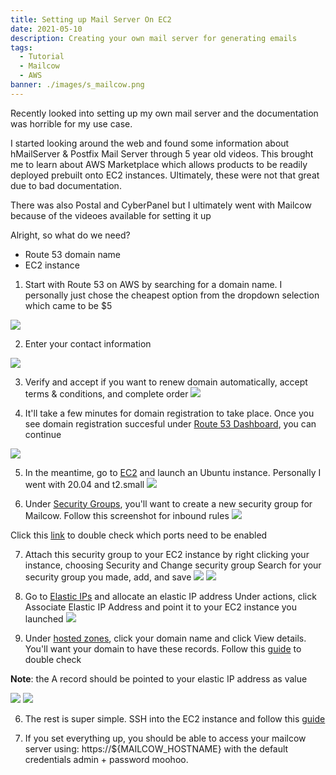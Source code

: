 ```yaml
---
title: Setting up Mail Server On EC2
date: 2021-05-10
description: Creating your own mail server for generating emails
tags:
  - Tutorial
  - Mailcow
  - AWS
banner: ./images/s_mailcow.png
---
```


Recently looked into setting up my own mail server and the documentation was horrible for my use case.

I started looking around the web and found some information about hMailServer & Postfix Mail Server through 5 year old videos.
This brought me to learn about AWS Marketplace which allows products to be readily deployed prebuilt onto EC2 instances.
Ultimately, these were not that great due to bad documentation.

There was also Postal and CyberPanel but I ultimately went with Mailcow because of the videoes available for setting it up

Alright, so what do we need?

* Route 53 domain name
* EC2 instance

1. Start with Route 53 on AWS by searching for a domain name.
I personally just chose the cheapest option from the dropdown selection which came to be $5

![](./images/1.png)

2. Enter your contact information

![](./images/2.png)

3. Verify and accept if you want to renew domain automatically, accept terms & conditions, and complete order
![](./images/3.png)

4. It'll take a few minutes for domain registration to take place. 
Once you see domain registration succesful under [Route 53 Dashboard](https://console.aws.amazon.com/route53/v2/home#Dashboard), you can continue

![](./images/4.png)

5. In the meantime, go to [EC2](https://console.aws.amazon.com/ec2/v2/home?region=us-east-1#Instances:)
and launch an Ubuntu instance. Personally I went with 20.04 and t2.small 
![](./images/6.png)

6. Under [Security Groups](https://console.aws.amazon.com/ec2/v2/home?region=us-east-1#SecurityGroups:),
you'll want to create a new security group for Mailcow. Follow this screenshot for inbound rules
![](./images/8.png)

Click this [link](https://mailcow.github.io/mailcow-dockerized-docs/prerequisite-system/#default-ports) to double check which ports need to be enabled

7. Attach this security group to your EC2 instance by right clicking your instance, choosing Security and Change security group
Search for your security group you made, add, and save
![](./images/9.png)
![](./images/10.png)

6. Go to [Elastic IPs](https://console.aws.amazon.com/ec2/v2/home?region=us-east-1#Addresses:) and allocate an elastic IP address
Under actions, click Associate Elastic IP Address and point it to your EC2 instance you launched
![](./images/7.png)

5. Under [hosted zones](https://console.aws.amazon.com/route53/v2/hostedzones#), 
click your domain name and click View details. You'll want your domain to have these records.
Follow this [guide](https://mailcow.github.io/mailcow-dockerized-docs/prerequisite-dns/#the-minimal-dns-configuration) to double check

**Note**: the A record should be pointed to your elastic IP address as value

![](./images/5.png)
![](./images/11.png)

6. The rest is super simple. SSH into the EC2 instance and follow this [guide](https://mailcow.github.io/mailcow-dockerized-docs/i_u_m_install/)

7. If you set everything up, you should be able to access your mailcow server using: https://${MAILCOW_HOSTNAME} with the default credentials admin + password moohoo.